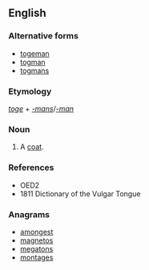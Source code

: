 ==English==

===Alternative forms===
* [[togeman]]
* [[togman]]
* [[togmans]]

===Etymology===
''[[toge]]'' + ''[[-mans]]''/''[[-man]]''

===Noun===
{{en-noun|togemans}}

# {{label|en|cant}} A [[coat]].

===References===
* OED2
* 1811 Dictionary of the Vulgar Tongue

===Anagrams===
* [[amongest#English|amongest]]
* [[magnetos#English|magnetos]]
* [[megatons#English|megatons]]
* [[montages#English|montages]]
